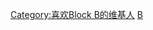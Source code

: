 {{Userbox
  |border-c = #FFFF00
  |border-s = 1
  |id-c     = #FFFF00
  |id-s     = 12
  |id-fc    = #FFFF00
  |info-c   = #000000
  |info-s   = 8
  |info-fc  = #FFFFFF
  |id       = [[File:Block B at KCON 2015 in Los Angeles.jpg|73px|link=Block B]]
  |info     = <div class="center">这个用户喜欢'''[[Block B|{{color|#FFFFFF|Block B}}]]'''<br>“'''是位BB.C'''”</div>
  |nocat    = 喜欢Block B的维基人
}}
<includeonly>[[Category:喜欢Block B的维基人]]</includeonly>
<noinclude>[[Category:艺人用户框模板|B]]</noinclude>